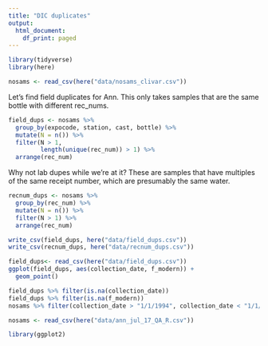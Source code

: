 ```yaml
---
title: "DIC duplicates"
output:
  html_document:
    df_print: paged
---
```



```r
library(tidyverse)
library(here)

nosams <- read_csv(here("data/nosams_clivar.csv"))
```


Let's find field duplicates for Ann. This only takes samples that are the same bottle with different rec_nums.

```r
field_dups <- nosams %>% 
  group_by(expocode, station, cast, bottle) %>%
  mutate(N = n()) %>%
  filter(N > 1,
         length(unique(rec_num)) > 1) %>%
  arrange(rec_num)
```

Why not lab dupes while we're at it? These are samples that have multiples of the same receipt number, which are presumably the same water.

```r
recnum_dups <- nosams %>% 
  group_by(rec_num) %>%
  mutate(N = n()) %>%
  filter(N > 1) %>%
  arrange(rec_num)
```
```r
write_csv(field_dups, here("data/field_dups.csv"))
write_csv(recnum_dups, here("data/recnum_dups.csv"))
```
```r
field_dups<- read_csv(here("data/field_dups.csv"))
ggplot(field_dups, aes(collection_date, f_modern)) +
  geom_point()

field_dups %>% filter(is.na(collection_date))
field_dups %>% filter(is.na(f_modern))
nosams %>% filter(collection_date > "1/1/1994", collection_date < "1/1/2005") %>% view()
```

```r

nosams <- read_csv(here("data/ann_jul_17_QA_R.csv"))
```

```r
library(ggplot2)
```

